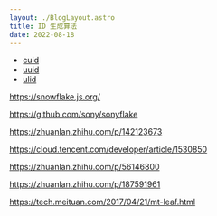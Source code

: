 ```yaml
---
layout: ./BlogLayout.astro
title: ID 生成算法
date: 2022-08-18
---
```


- [cuid](https://usecuid.org/)
- [uuid](https://www.uuidtools.com/what-is-uuid)
- [ulid](https://github.com/ulid/spec)

https://snowflake.js.org/

https://github.com/sony/sonyflake

https://zhuanlan.zhihu.com/p/142123673

https://cloud.tencent.com/developer/article/1530850

https://zhuanlan.zhihu.com/p/56146800

https://zhuanlan.zhihu.com/p/187591961

https://tech.meituan.com/2017/04/21/mt-leaf.html
